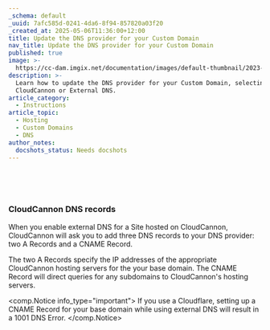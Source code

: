 ```yaml
---
_schema: default
_uuid: 7afc585d-0241-4da6-8f94-857820a03f20
_created_at: 2025-05-06T11:36:00+12:00
title: Update the DNS provider for your Custom Domain
nav_title: Update the DNS provider for your Custom Domain
published: true
image: >-
  https://cc-dam.imgix.net/documentation/images/default-thumbnail/2023-Q4/CloudCannon-Documentation-Thumbnail.png
description: >-
  Learn how to update the DNS provider for your Custom Domain, selecting either
  CloudCannon or External DNS.
article_category:
  - Instructions
article_topic:
  - Hosting
  - Custom Domains
  - DNS
author_notes:
  docshots_status: Needs docshots
---
```

&nbsp;

&nbsp;

### CloudCannon DNS records

When you enable external DNS for a Site hosted on CloudCannon, CloudCannon will ask you to add three DNS records to your DNS provider: two A Records and a CNAME Record.

The two A Records specify the IP addresses of the appropriate CloudCannon hosting servers for the your base domain. The CNAME Record will direct queries for any subdomains to CloudCannon's hosting servers.

<comp.Notice info_type="important">
  If you use a Cloudflare, setting up a CNAME Record for your base domain while using external DNS will result in a 1001 DNS Error.
</comp.Notice>